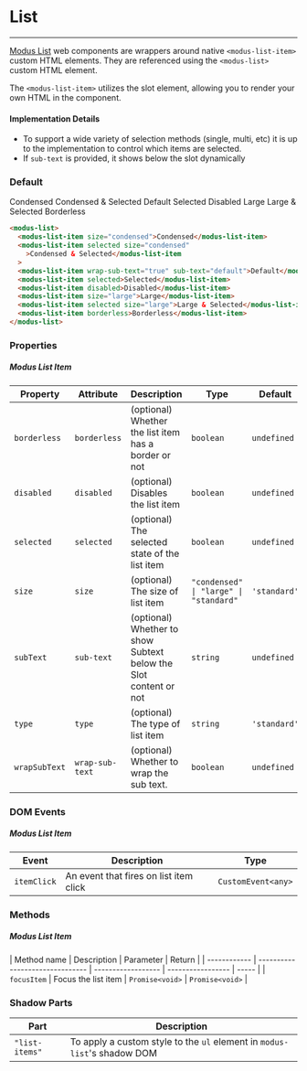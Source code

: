 # List

---

[Modus List](https://modus.trimble.com/components/lists/) web components are wrappers around native `<modus-list-item>` custom HTML elements. They are referenced using the `<modus-list>` custom HTML element.

The `<modus-list-item>` utilizes the slot element, allowing you to render your own HTML in the component.

#### Implementation Details

- To support a wide variety of selection methods (single, multi, etc) it is up to the implementation to control which items are selected.
- If `sub-text` is provided, it shows below the slot dynamically

### Default

<modus-list>
  <modus-list-item size="condensed">Condensed</modus-list-item>
  <modus-list-item selected size="condensed">
    Condensed & Selected
  </modus-list-item>
  <modus-list-item>Default</modus-list-item>
  <modus-list-item selected>Selected</modus-list-item>
  <modus-list-item disabled>Disabled</modus-list-item>
  <modus-list-item size="large">Large</modus-list-item>
  <modus-list-item selected size="large">
    Large & Selected
  </modus-list-item>
  <modus-list-item borderless>
    Borderless
  </modus-list-item>
</modus-list>

```html
<modus-list>
  <modus-list-item size="condensed">Condensed</modus-list-item>
  <modus-list-item selected size="condensed"
    >Condensed & Selected</modus-list-item
  >
  <modus-list-item wrap-sub-text="true" sub-text="default">Default</modus-list-item>
  <modus-list-item selected>Selected</modus-list-item>
  <modus-list-item disabled>Disabled</modus-list-item>
  <modus-list-item size="large">Large</modus-list-item>
  <modus-list-item selected size="large">Large & Selected</modus-list-item>
  <modus-list-item borderless>Borderless</modus-list-item>
</modus-list>
```

### Properties

##### Modus List Item

| Property      | Attribute       | Description                                                      | Type                                   | Default      |
| ------------- | --------------- | ---------------------------------------------------------------- | -------------------------------------- | ------------ |
| `borderless`  | `borderless`    | (optional) Whether the list item has a border or not             | `boolean`                              | `undefined`  |
| `disabled`    | `disabled`      | (optional) Disables the list item                                | `boolean`                              | `undefined`  |
| `selected`    | `selected`      | (optional) The selected state of the list item                   | `boolean`                              | `undefined`  |
| `size`        | `size`          | (optional) The size of list item                                 | `"condensed" \| "large" \| "standard"` | `'standard'` |
| `subText`     | `sub-text`      | (optional) Whether to show Subtext below the Slot content or not | `string`                               | `undefined`  |
| `type`        | `type`          | (optional) The type of list item                                 | `string`                               | `'standard'` |
| `wrapSubText` | `wrap-sub-text` | (optional) Whether to wrap the sub text.                         | `boolean`                              | `undefined`  |

### DOM Events

##### Modus List Item

| Event       | Description                            | Type               |
| ----------- | -------------------------------------- | ------------------ |
| `itemClick` | An event that fires on list item click | `CustomEvent<any>` |

### Methods

##### Modus List Item

| Method name  | Description                     | Parameter          | Return            |
| ------------ | ------------------------------- | ------------------ | ----------------- | ----- |
| `focusItem`    | Focus the list item      | `Promise<void>`       | `Promise<void>`   |

### Shadow Parts

| Part           | Description                                                              |
| -------------- | ------------------------------------------------------------------------ |
| `"list-items"` | To apply a custom style to the `ul` element in `modus-list`'s shadow DOM |

